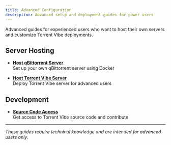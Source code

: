 ```yaml
---
title: Advanced Configuration
description: Advanced setup and deployment guides for power users
---
```


Advanced guides for experienced users who want to host their own servers and customize Torrent Vibe deployments.

## Server Hosting

- **[Host qBittorrent Server](./host-qbit.mdx)**  
  Set up your own qBittorrent server using Docker

- **[Host Torrent Vibe Server](./host-torrent-vibe.mdx)**  
  Deploy Torrent Vibe server for advanced users

## Development

- **[Source Code Access](./source-code.mdx)**  
  Get access to Torrent Vibe source code and contribute

---

*These guides require technical knowledge and are intended for advanced users only.*

